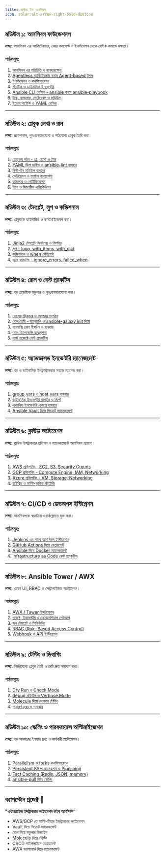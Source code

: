 ```yaml
---
title: মাস্টার ইন আনসিবল
icon: solar:alt-arrow-right-bold-duotone
---
```


## মডিউল ১: আনসিবল ফাউন্ডেশনস
**লক্ষ্য:** আনসিবল এর আর্কিটেকচার, কোর কনসেপ্ট ও ইনস্টলেশন থেকে বেসিক কমান্ডে দক্ষতা।

### পাঠসমূহ:
1. [আনসিবল এর পরিচিতি ও ব্যবহারক্ষেত্র](/ansible/intro)
2. [Agentless আর্কিটেকচার বনাম Agent-based টুলস](/ansible/agentless-vs-agent)
3. [ইনস্টলেশন ও কনফিগারেশন](/ansible/install-config)
4. [স্ট্যাটিক ও ডাইনামিক ইনভেন্টরি](/ansible/inventory-types)
5. [Ansible CLI বেসিক - ansible বনাম ansible-playbook](/ansible/cli-basics)
6. [টাস্ক, হ্যান্ডলার, ভেরিয়েবল ও মডিউল](/ansible/core-concepts)
7. [ইডেমপোটেন্সি ও YAML বেসিক](/ansible/idempotency-yaml)

---

## মডিউল ২: প্লেবুক লেখা ও রান
**লক্ষ্য:** প্রফেশনাল, পুনঃব্যবহারযোগ্য ও পাঠযোগ্য প্লেবুক তৈরি করা।

### পাঠসমূহ:
1. [প্লেবুকের গঠন - প্লে, হোস্ট ও টাস্ক](/ansible/playbook-structure)
2. [YAML ডিপ ডাইভ ও ansible-lint ব্যবহার](/ansible/yaml-lint)
3. [বিল্ট-ইন মডিউল ব্যবহার](/ansible/builtin-modules)
4. [ভেরিয়েবল ও ফ্যাক্টস ব্যবস্থাপনা](/ansible/variables-facts)
5. [হ্যান্ডলার ও নোটিফিকেশন](/ansible/handlers)
6. [ট্যাগ ও সিলেক্টিভ এক্সিকিউশন](/ansible/tags)

---

## মডিউল ৩: টেমপ্লেট, লুপ ও কন্ডিশনাল
**লক্ষ্য:** প্লেবুককে ডাইনামিক ও কাস্টমাইজেবল করা।

### পাঠসমূহ:
1. [Jinja2 টেমপ্লেট সিনট্যাক্স ও ফিল্টার](/ansible/jinja2-templates)
2. [লুপ - loop, with_items, with_dict](/ansible/loops)
3. [কন্ডিশনাল ও when স্টেটমেন্ট](/ansible/conditionals)
4. [এরর হ্যান্ডলিং - ignore_errors, failed_when](/ansible/error-handling)

---

## মডিউল ৪: রোল ও বেস্ট প্র্যাকটিস
**লক্ষ্য:** বড় প্রজেক্টকে মডুলার ও পুনঃব্যবহারযোগ্য করা।

### পাঠসমূহ:
1. [রোলের স্ট্রাকচার ও ফোল্ডার সংগঠন](/ansible/role-structure)
2. [রোল তৈরি - ম্যানুয়ালি ও ansible-galaxy init দিয়ে](/ansible/create-roles)
3. [গ্যালাক্সি রোল ইন্সটল ও ব্যবহার](/ansible/galaxy-roles)
4. [রোল ডিপেন্ডেন্সি ব্যবস্থাপনা](/ansible/role-dependencies)
5. [লার্জ প্রজেক্টে বেস্ট প্র্যাকটিস](/ansible/best-practices)

---

## মডিউল ৫: অ্যাডভান্সড ইনভেন্টরি ম্যানেজমেন্ট
**লক্ষ্য:** বড় ও ডাইনামিক ইনফ্রাস্ট্রাকচার সহজে ম্যানেজ করা।

### পাঠসমূহ:
1. [group_vars ও host_vars ব্যবহার](/ansible/group-host-vars)
2. [ডাইনামিক ইনভেন্টরি প্লাগইন ও স্ক্রিপ্ট](/ansible/dynamic-inventory)
3. [একাধিক ইনভেন্টরি একত্রে ব্যবহার](/ansible/multiple-inventory)
4. [Ansible Vault দিয়ে সিক্রেট ম্যানেজমেন্ট](/ansible/vault)

---

## মডিউল ৬: ক্লাউড অটোমেশন
**লক্ষ্য:** ক্লাউড ইন্সট্রাকচার প্রভিশন ও ম্যানেজমেন্টে আনসিবল প্রয়োগ।

### পাঠসমূহ:
1. [AWS প্রভিশনিং - EC2, S3, Security Groups](/ansible/aws-provisioning)
2. [GCP প্রভিশনিং - Compute Engine, IAM, Networking](/ansible/gcp-provisioning)
3. [Azure প্রভিশনিং - VM, Storage, Networking](/ansible/azure-provisioning)
4. [হাইব্রিড ও মাল্টি-ক্লাউড স্ট্রাটেজি](/ansible/multi-cloud)

---

## মডিউল ৭: CI/CD ও ডেভঅপস ইন্টিগ্রেশন
**লক্ষ্য:** আনসিবলকে স্বয়ংক্রিয় ওয়ার্কফ্লোতে যুক্ত করা।

### পাঠসমূহ:
1. [Jenkins এর সাথে আনসিবল ইন্টিগ্রেশন](/ansible/jenkins-integration)
2. [GitHub Actions দিয়ে ডেপ্লয়মেন্ট](/ansible/github-actions)
3. [Ansible দিয়ে Docker ম্যানেজমেন্ট](/ansible/docker-management)
4. [Infrastructure as Code বেস্ট প্র্যাকটিস](/ansible/iac-best-practices)

---

## মডিউল ৮: Ansible Tower / AWX
**লক্ষ্য:** ওয়েব UI, RBAC ও সেন্ট্রালাইজড অটোমেশন।

### পাঠসমূহ:
1. [AWX / Tower ইন্সটলেশন](/ansible/awx-install)
2. [প্রজেক্ট, ইনভেন্টরি ও ক্রেডেনশিয়াল সেটআপ](/ansible/awx-setup)
3. [জব টেমপ্লেট ও সিডিউলিং](/ansible/awx-job-templates)
4. [RBAC (Role-Based Access Control)](/ansible/awx-rbac)
5. [Webhook ও API ইন্টিগ্রেশন](/ansible/awx-webhook-api)

---

## মডিউল ৯: টেস্টিং ও ডিবাগিং
**লক্ষ্য:** নির্ভরযোগ্য প্লেবুক তৈরি ও ত্রুটি দ্রুত সমাধান করা।

### পাঠসমূহ:
1. [Dry Run ও Check Mode](/ansible/check-mode)
2. [debug মডিউল ও Verbose Mode](/ansible/debug-verbose)
3. [Molecule দিয়ে লোকাল টেস্টিং](/ansible/molecule-testing)
4. [সাধারণ এরর ও সমাধান](/ansible/common-errors)

---

## মডিউল ১০: স্কেলিং ও পারফরম্যান্স অপ্টিমাইজেশন
**লক্ষ্য:** বড় আকারের ইনফ্রায় দ্রুত ও কার্যকরী অটোমেশন।

### পাঠসমূহ:
1. [Parallelism ও forks কনফিগারেশন](/ansible/parallelism-forks)
2. [Persistent SSH কানেকশন ও Pipelining](/ansible/ssh-pipelining)
3. [Fact Caching (Redis, JSON, memory)](/ansible/fact-caching)
4. [ansible-pull দিয়ে স্কেলিং](/ansible/ansible-pull)

---

## ক্যাপস্টোন প্রজেক্ট 🎯
**"এন্টারপ্রাইজ ইন্সট্রাকচার অটোমেশন উইথ আনসিবল"**  
- AWS/GCP তে মাল্টি-টিয়ার ইন্সট্রাকচার অটোমেশন  
- Vault দিয়ে সিক্রেট ম্যানেজমেন্ট  
- রোল দিয়ে মডুলার ডিজাইন  
- Molecule দিয়ে টেস্টিং  
- CI/CD পাইপলাইনে ডেপ্লয়মেন্ট  
- AWX ড্যাশবোর্ড দিয়ে ম্যানেজমেন্ট
